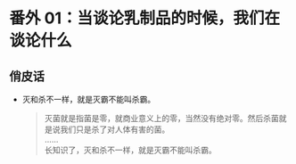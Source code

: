 # 番外 01：当谈论乳制品的时候，我们在谈论什么

## 俏皮话

- 灭和杀不一样，就是灭霸不能叫杀霸。
    > 灭菌就是指菌是零，就商业意义上的零，当然没有绝对零。然后杀菌就是说我们只是杀了对人体有害的菌。  
    ……  
    长知识了，灭和杀不一样，就是灭霸不能叫杀霸。
